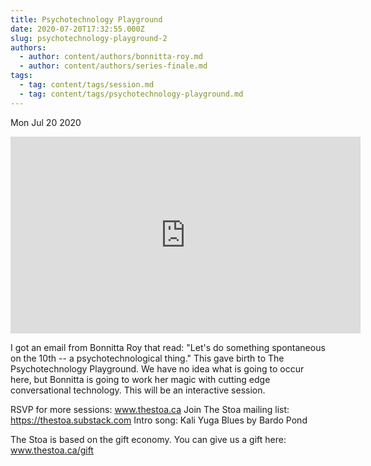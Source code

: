 ```yaml
---
title: Psychotechnology Playground
date: 2020-07-20T17:32:55.000Z
slug: psychotechnology-playground-2
authors:
  - author: content/authors/bonnitta-roy.md
  - author: content/authors/series-finale.md
tags:
  - tag: content/tags/session.md
  - tag: content/tags/psychotechnology-playground.md
---
```






Mon Jul 20 2020

<iframe width="560" height="315" src="https://www.youtube.com/embed/-q5o_R4_oCE" title="Psychotechnology Playground w/ Bonnitta Roy  (Series Finale. July 17th, 2020)" frameborder="0" allow="accelerometer; autoplay; clipboard-write; encrypted-media; gyroscope; picture-in-picture" allowfullscreen ></iframe>

I got an email from Bonnitta Roy that read: "Let's do something spontaneous on the 10th -- a psychotechnological thing." This gave birth to The Psychotechnology Playground. We have no idea what is going to occur here, but Bonnitta is going to work her magic with cutting edge conversational technology. This will be an interactive session.

RSVP for more sessions: www.thestoa.ca
Join The Stoa mailing list: https://thestoa.substack.com
Intro song: Kali Yuga Blues by Bardo Pond

The Stoa is based on the gift economy. You can give us a gift here: www.thestoa.ca/gift


